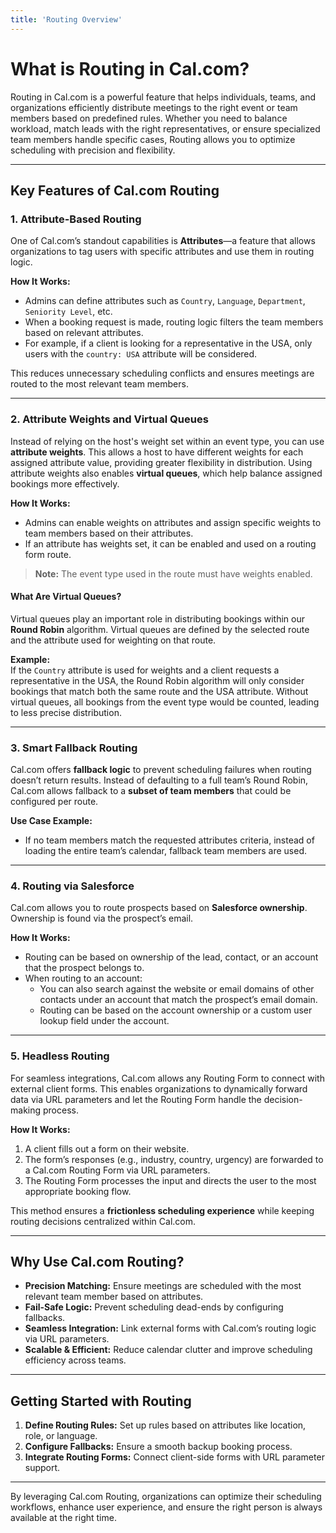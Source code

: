 ```yaml
---
title: 'Routing Overview'
---
```

# What is Routing in Cal.com?

Routing in Cal.com is a powerful feature that helps individuals, teams, and organizations efficiently distribute meetings to the right event or team members based on predefined rules. Whether you need to balance workload, match leads with the right representatives, or ensure specialized team members handle specific cases, Routing allows you to optimize scheduling with precision and flexibility.

---

## Key Features of Cal.com Routing

### 1. Attribute-Based Routing

One of Cal.com’s standout capabilities is **Attributes**—a feature that allows organizations to tag users with specific attributes and use them in routing logic.

**How It Works:**

- Admins can define attributes such as `Country`, `Language`, `Department`, `Seniority Level`, etc.
- When a booking request is made, routing logic filters the team members based on relevant attributes.
- For example, if a client is looking for a representative in the USA, only users with the `country: USA` attribute will be considered.

This reduces unnecessary scheduling conflicts and ensures meetings are routed to the most relevant team members.

---

### 2. Attribute Weights and Virtual Queues

Instead of relying on the host's weight set within an event type, you can use **attribute weights**. This allows a host to have different weights for each assigned attribute value, providing greater flexibility in distribution. Using attribute weights also enables **virtual queues**, which help balance assigned bookings more effectively.

**How It Works:**

- Admins can enable weights on attributes and assign specific weights to team members based on their attributes.
- If an attribute has weights set, it can be enabled and used on a routing form route.

> **Note:** The event type used in the route must have weights enabled.

#### What Are Virtual Queues?

Virtual queues play an important role in distributing bookings within our **Round Robin** algorithm. Virtual queues are defined by the selected route and the attribute used for weighting on that route.

**Example:**  
If the `Country` attribute is used for weights and a client requests a representative in the USA, the Round Robin algorithm will only consider bookings that match both the same route and the USA attribute. Without virtual queues, all bookings from the event type would be counted, leading to less precise distribution.

---

### 3. Smart Fallback Routing

Cal.com offers **fallback logic** to prevent scheduling failures when routing doesn’t return results. Instead of defaulting to a full team’s Round Robin, Cal.com allows fallback to a **subset of team members** that could be configured per route.

**Use Case Example:**

- If no team members match the requested attributes criteria, instead of loading the entire team’s calendar, fallback team members are used.

---

### 4. Routing via Salesforce

Cal.com allows you to route prospects based on **Salesforce ownership**. Ownership is found via the prospect’s email.

**How It Works:**

- Routing can be based on ownership of the lead, contact, or an account that the prospect belongs to.
- When routing to an account:
  - You can also search against the website or email domains of other contacts under an account that match the prospect’s email domain.
  - Routing can be based on the account ownership or a custom user lookup field under the account.

---

### 5. Headless Routing

For seamless integrations, Cal.com allows any Routing Form to connect with external client forms. This enables organizations to dynamically forward data via URL parameters and let the Routing Form handle the decision-making process.

**How It Works:**

1. A client fills out a form on their website.
2. The form’s responses (e.g., industry, country, urgency) are forwarded to a Cal.com Routing Form via URL parameters.
3. The Routing Form processes the input and directs the user to the most appropriate booking flow.

This method ensures a **frictionless scheduling experience** while keeping routing decisions centralized within Cal.com.

---

## Why Use Cal.com Routing?

- **Precision Matching:** Ensure meetings are scheduled with the most relevant team member based on attributes.
- **Fail-Safe Logic:** Prevent scheduling dead-ends by configuring fallbacks.
- **Seamless Integration:** Link external forms with Cal.com’s routing logic via URL parameters.
- **Scalable & Efficient:** Reduce calendar clutter and improve scheduling efficiency across teams.

---

## Getting Started with Routing

1. **Define Routing Rules:** Set up rules based on attributes like location, role, or language.
2. **Configure Fallbacks:** Ensure a smooth backup booking process.
3. **Integrate Routing Forms:** Connect client-side forms with URL parameter support.

---

By leveraging Cal.com Routing, organizations can optimize their scheduling workflows, enhance user experience, and ensure the right person is always available at the right time.

